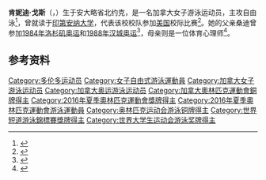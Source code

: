 {{NoteTA|G1=Aquatics}}
{{Infobox swimmer
| name           = 肯妮迪·戈斯
| image          = <!-- Only free-content images are allowed for depicting living people -- see [[WP:NONFREE|WP:NONFREE]]. -->
| image_size     = <!-- Only for images narrower than 220 pixels -->
| alt            = 
| caption        = 
| fullname       = 
| nicknames      = 
| national_team  = {{CAN}}
| strokes        = 
| club           = 
| coach          = 
| collegeteam    = 
| birth_date     = {{Birth date and age|1996|8|19}}
| birth_place    = {{CAN}}[[安大略省|安大略省]][[北约克|北约克]]
| death_date     =
| death_place    =
| height         = 
| weight         = 
| medaltemplates = 
{{MedalSport|女子[[游泳|游泳]]}}
{{MedalCountry|{{CAN}}}}
{{MedalCompetition|[[奥林匹克运动会|奥林匹克运动会]]}}
{{MedalBronze|[[2016年夏季奥林匹克运动会|2016 里约热内卢]]|[[2016年夏季奥林匹克运动会游泳比赛|4×200米自由泳接力]]}}
{{MedalCompetition|[[世界短池游泳锦标赛|世界短池游泳锦标赛]]}}
{{MedalGold|[[2016年世界短道游泳錦標賽|2016 温莎]]|4×200米自由泳接力}}
{{MedalCompetition|[[夏季世界大学生运动会|夏季世界大学生运动会]]}}
{{MedalGold|[[2017年夏季世界大学生运动会|2017 台北]]|[[2017年夏季世界大学生运动会游泳比赛|4×100米自由泳接力]]}}
}}
'''肯妮迪·戈斯'''（{{lang-en|Kennedy Goss}}，{{bd|1996年|8月19日||}}）生于安大略省北约克，是一名加拿大女子游泳运动员，主攻自由泳<ref>{{cite web|url=https://www.sports-reference.com/olympics/athletes/go/kennedy-goss-1.html|title=Kennedy Goss|work=Sport Reference|accessdate=2020-07-12|archiveurl=https://web.archive.org/web/20200114095532/https://www.sports-reference.com/olympics/athletes/go/kennedy-goss-1.html|archivedate=2020-01-14}}</ref>，曾就读于[[印第安纳大学|印第安纳大学]]，代表该校校队参加[[美国|美国]]校际比赛<ref>{{cite web|url=https://iuhoosiers.com/sports/womens-swimming-and-diving/roster/kennedy-goss/9060|title=Kennedy Goss|work=Indiana University Hoosiers|accessdate=2020-07-12|archiveurl=https://web.archive.org/web/20191217164336/https://iuhoosiers.com/sports/womens-swimming-and-diving/roster/kennedy-goss/9060|archivedate=2019-12-17}}</ref>。她的父亲桑迪曾参加[[1984年夏季奥林匹克运动会|1984年洛杉矶奥运]]和[[1988年夏季奥林匹克运动会|1988年汉城奥运]]<ref name="coc">{{cite web|url=https://olympic.ca/team-canada/kennedy-goss/|title=Kennedy Goss|work=[[加拿大奥林匹克委员会|Canadian Olympic Committee]]|accessdate=2020-07-12|archiveurl=https://web.archive.org/web/20190627200829/https://olympic.ca/team-canada/kennedy-goss/|archivedate=2019-06-27}}</ref>，母亲则是一位体育心理师<ref>{{cite web|url=https://www.swimming.ca/en/swimmer/kennedy-goss/|title=Kennedy Goss|work=Swimming Canada|accessdate=2020-07-12|archiveurl=https://web.archive.org/web/20180208193517/https://www.swimming.ca/en/swimmer/kennedy-goss/|archivedate=2018-02-08}}</ref>。

==参考资料==
{{reflist}}

{{Authority control}}

{{DEFAULTSORT:Goss, Kennedy}}
[[Category:多伦多运动员|Category:多伦多运动员]]
[[Category:女子自由式游泳運動員|Category:女子自由式游泳運動員]]
[[Category:加拿大女子游泳运动员|Category:加拿大女子游泳运动员]]
[[Category:加拿大奥运游泳运动员|Category:加拿大奥运游泳运动员]]
[[Category:加拿大奧林匹克運動會銅牌得主|Category:加拿大奧林匹克運動會銅牌得主]]
[[Category:2016年夏季奧林匹克運動會獎牌得主|Category:2016年夏季奧林匹克運動會獎牌得主]]
[[Category:2016年夏季奧林匹克運動會游泳運動員|Category:2016年夏季奧林匹克運動會游泳運動員]]
[[Category:奥林匹克运动会游泳铜牌得主|Category:奥林匹克运动会游泳铜牌得主]]
[[Category:世界短道游泳錦標賽獎牌得主|Category:世界短道游泳錦標賽獎牌得主]]
[[Category:世界大学生运动会游泳奖牌得主|Category:世界大学生运动会游泳奖牌得主]]
